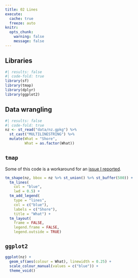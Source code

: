 ```yaml
---
title: 02 Lines
execute: 
  cache: true
  freeze: auto
knitr:
  opts_chunk: 
    warning: false
    message: false
---
```


## Libraries
```r
#| results: false
#| code-fold: true
library(sf)
library(tmap)
library(dplyr)
library(ggplot2)
```

## Data wrangling
```r
#| results: false
#| code-fold: true
nz <- st_read("data/nz.gpkg") %>%
  st_cast("MULTILINESTRING") %>%
  mutate(What = "Shore",
         What = as.factor(What))
```

## `tmap`
Some of this code is a workaround for an [issue I reported](https://github.com/r-tmap/tmap/issues/797).
```r
tm_shape(nz, bbox = nz %>% st_union() %>% st_buffer(500)) + 
  tm_lines(
    col = "blue",
    lwd = 0.5) + 
  tm_add_legend(
    type = "lines",
    col = c("blue"),
    labels = c("Shore"),
    title = "What") +
  tm_layout(
    frame = FALSE,
    legend.frame = FALSE,
    legend.outside = TRUE)
```

## `ggplot2`
```r
ggplot(nz) +
  geom_sf(aes(colour = What), linewidth = 0.25) +
  scale_colour_manual(values = c("blue")) +
  theme_void()
```

